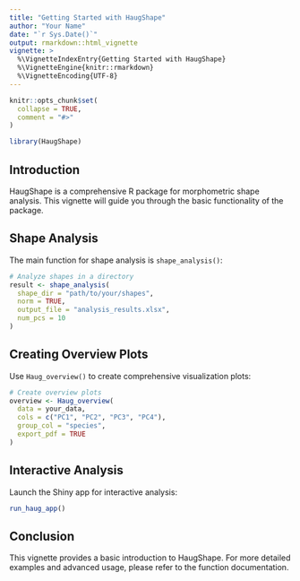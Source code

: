 ```yaml
---
title: "Getting Started with HaugShape"
author: "Your Name"
date: "`r Sys.Date()`"
output: rmarkdown::html_vignette
vignette: >
  %\VignetteIndexEntry{Getting Started with HaugShape}
  %\VignetteEngine{knitr::rmarkdown}
  %\VignetteEncoding{UTF-8}
---
```


```r
knitr::opts_chunk$set(
  collapse = TRUE,
  comment = "#>"
)
```

```r
library(HaugShape)
```

## Introduction

HaugShape is a comprehensive R package for morphometric shape analysis. This vignette will guide you through the basic functionality of the package.

## Shape Analysis

The main function for shape analysis is `shape_analysis()`:

```r
# Analyze shapes in a directory
result <- shape_analysis(
  shape_dir = "path/to/your/shapes",
  norm = TRUE,
  output_file = "analysis_results.xlsx",
  num_pcs = 10
)
```

## Creating Overview Plots

Use `Haug_overview()` to create comprehensive visualization plots:

```r
# Create overview plots
overview <- Haug_overview(
  data = your_data,
  cols = c("PC1", "PC2", "PC3", "PC4"),
  group_col = "species",
  export_pdf = TRUE
)
```

## Interactive Analysis

Launch the Shiny app for interactive analysis:

```r
run_haug_app()
```

## Conclusion

This vignette provides a basic introduction to HaugShape. For more detailed examples and advanced usage, please refer to the function documentation.